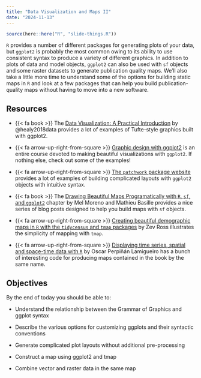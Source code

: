 ```yaml
---
title: "Data Visualization and Maps II"
date: "2024-11-13"
---
```


```r
source(here::here("R", "slide-things.R"))
```

`R` provides a number of different packages for generating plots of your data, but `ggplot2` is probably the most common owing to its ability to use consistent syntax to produce a variety of different graphics. In addition to plots of data and model objects, `ggplot2` can also be used with `sf` objects and some raster datasets to generate publication quality maps. We’ll also take a little more time to understand some of the options for building static maps in `R` and look at a few packages that can help you build publication-quality maps without having to move into a new software.

## Resources

- {{< fa book >}} The [Data Visualization: A Practical Introduction](https://socviz.co/) by @healy2018data provides a lot of examples of Tufte-style graphics built with ggplot2.

- {{< fa arrow-up-right-from-square >}} [Graphic design with ggplot2](https://rstudio-conf-2022.github.io/ggplot2-graphic-design/) is an entire course devoted to making beautiful visualizations with `ggplot2`. If nothing else, check out some of the examples!

- {{< fa arrow-up-right-from-square >}} [The `patchwork` package website](https://patchwork.data-imaginist.com/) provides a lot of examples of building complicated layouts with `ggplot2` objects with intuitive syntax.

- {{< fa book >}} The [Drawing Beautiful Maps Programatically with `R`, `sf`, and `ggplot2`](https://r-spatial.org/r/2018/10/25/ggplot2-sf.html) chapter by Mel Moreno and Mathieu Basille provides a nice series of blog posts designed to help you build maps with `sf` objects.

- {{< fa arrow-up-right-from-square >}} [Creating beautiful demographic maps in `R` with the `tidycensus` and `tmap` packages](http://zevross.com/blog/2018/10/02/creating-beautiful-demographic-maps-in-r-with-the-tidycensus-and-tmap-packages/) by Zev Ross illustrates the simplicity of mapping with `tmap`.

- {{< fa arrow-up-right-from-square >}} [Displaying time series, spatial and space-time data with `R`](https://oscarperpinan.github.io/bookvis/) by Oscar Perpiñán Lamigueiro has a bunch of interesting code for producing maps contained in the book by the same name.

## Objectives

By the end of today you should be able to:

- Understand the relationship between the Grammar of Graphics and ggplot syntax

- Describe the various options for customizing ggplots and their syntactic conventions

- Generate complicated plot layouts without additional pre-processing

- Construct a map using ggplot2 and tmap

- Combine vector and raster data in the same map

<!--

```r
slide_buttons("/slides/25-slides")
```

<div>

```{=html}
<iframe class="slide-deck" src="/slides/25-slides.html"></iframe>
```

</div>

-->